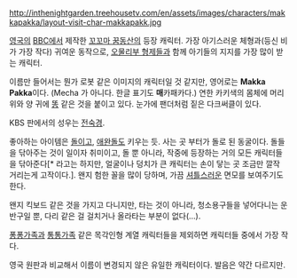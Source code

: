http://inthenightgarden.treehousetv.com/en/assets/images/characters/makkapakka/layout-visit-char-makkapakk.jpg


[[영국]]의 [[BBC]]에서 제작한 [[꼬꼬마 꿈동산]]의 등장 캐릭터.
가장 아기스러운 체형과(등신 비가 가장 작다) 귀여운 동작으로, [[오물리부 형제들]]과 함께 아기들의 지지를 가장 많이 받는 캐릭터. 

이름만 들어서는 뭔가 로봇 같은 이미지의 캐릭터일 것 같지만, 영어로는 '''Makka Pakka'''이다. (Mecha 가 아니다. 한글 표기도 '''매'''카패카다.)
연한 카키색의 몸체에 머리위와 양 귀에 [[똥]] 같은 것을 붙이고 있다. 눈가에 팬더처럼 짙은 다크써클이 있다. 

KBS 판에서의 성우는 [[전숙경]].

좋아하는 아이템은 [[돌]]이고, [[애완돌]]도 키우는 듯.
사는 곳 부터가 돌로 된 동굴이다. 
돌들을 닦아주는 것이 일이자 취미이고, 돌 뿐 아니라, 작중에 등장하는 거의 모든 캐릭터들을 닦아준다[* 라고는 하지만, 얼굴이나 덩치가 큰 캐릭터는 손이 닿는 곳 조금만 깔작 거리는게 고작이다.]. 왠지 험한 꼴을 많이 당하며, 가끔 [[셔틀]]스러운 면모를 보여주기도 한다. 

왠지 킥보드 같은 것을 가지고 다니지만, 타는 것이 아니라, 청소용구들을 넣어다니는 운반구일 뿐, 다리 같은 걸 걸치거나 올라타는 부분이 없다(…). 

[[퐁퐁가족]]과 [[통통가족]] 같은 목각인형 계열 캐릭터들을 제외하면 캐릭터들 중에서 가장 작다. 

영국 원판과 비교해서 이름이 변경되지 않은 유일한 캐릭터이다. 발음은 약간 다르지만.
